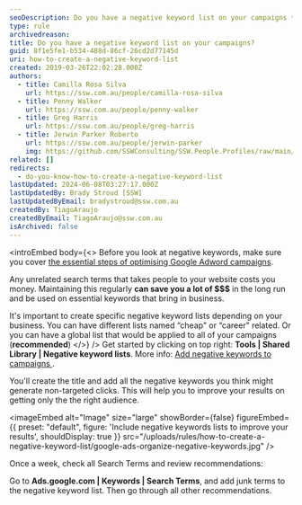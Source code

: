```yaml
---
seoDescription: Do you have a negative keyword list on your campaigns to prevent wasting money on irrelevant search terms?
type: rule
archivedreason:
title: Do you have a negative keyword list on your campaigns?
guid: 8f1e5fe1-b534-488d-86cf-26cd2d77145d
uri: how-to-create-a-negative-keyword-list
created: 2019-03-26T22:02:28.000Z
authors:
  - title: Camilla Rosa Silva
    url: https://ssw.com.au/people/camilla-rosa-silva
  - title: Penny Walker
    url: https://ssw.com.au/people/penny-walker
  - title: Greg Harris
    url: https://ssw.com.au/people/greg-harris
  - title: Jerwin Parker Roberto
    url: https://ssw.com.au/people/jerwin-parker
    img: https://github.com/SSWConsulting/SSW.People.Profiles/raw/main/Jerwin-Parker/Images/Jerwin-Parker-Profile.jpg
related: []
redirects:
  - do-you-know-how-to-create-a-negative-keyword-list
lastUpdated: 2024-06-08T03:27:17.000Z
lastUpdatedBy: Brady Stroud [SSW]
lastUpdatedByEmail: bradystroud@ssw.com.au
createdBy: TiagoAraujo
createdByEmail: TiagoAraujo@ssw.com.au
isArchived: false
---
```


<introEmbed
  body={<>
Before you look at negative keywords, make sure you cover [the essential steps of optimising Google Adword campaigns](/how-to-optimize-google-ads-campaigns).

Any unrelated search terms that takes people to your website costs you money. Maintaining this regularly **can save you a lot of $$$** in the long run and be used on essential keywords that bring in business.

It's important to create specific negative keyword lists depending on your business. You can have different lists named “cheap" or “career" related. Or you can have a global list that would be applied to all of your campaigns (**recommended**)
  </>}
/>
Get started by clicking on top right: **Tools | Shared Library | Negative keyword lists**. More info: [Add negative keywords to campaigns
](https://support.google.com/google-ads/answer/7102995).

You'll create the title and add all the negative keywords you think might generate non-targeted clicks. This will help you to improve your results on getting only the the right audience.


<imageEmbed
  alt="Image"
  size="large"
  showBorder={false}
  figureEmbed={{
    preset: "default",
    figure: 'Include negative keywords lists to improve your results',
    shouldDisplay: true
  }}
  src="/uploads/rules/how-to-create-a-negative-keyword-list/google-ads-organize-negative-keywords.jpg"
/>

Once a week, check all Search Terms and review recommendations:

Go to **Ads.google.com | Keywords | Search Terms**, and add junk terms to the negative keyword list. Then go through all other recommendations.
